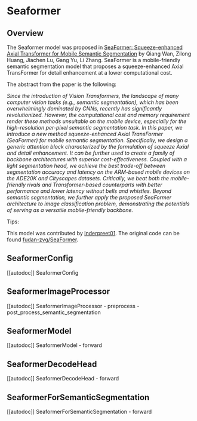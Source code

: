 <!--Copyright 2023 The HuggingFace Team. All rights reserved.

Licensed under the Apache License, Version 2.0 (the "License"); you may not use this file except in compliance with
the License. You may obtain a copy of the License at

http://www.apache.org/licenses/LICENSE-2.0

Unless required by applicable law or agreed to in writing, software distributed under the License is distributed on
an "AS IS" BASIS, WITHOUT WARRANTIES OR CONDITIONS OF ANY KIND, either express or implied. See the License for the
specific language governing permissions and limitations under the License.
-->

# Seaformer

## Overview

The Seaformer model was proposed in [SeaFormer: Squeeze-enhanced Axial Transformer for Mobile Semantic Segmentation](https://arxiv.org/abs/2301.13156) by Qiang Wan, Zilong Huang, Jiachen Lu, Gang Yu, Li Zhang.
SeaFormer is a mobile-friendly semantic segmentation model that proposes a squeeze-enhanced Axial TransFormer for detail enhancement at a lower computational cost.

The abstract from the paper is the following:

*Since the introduction of Vision Transformers, the landscape of many computer vision tasks (e.g., semantic segmentation), 
which has been overwhelmingly dominated by CNNs, recently has significantly revolutionized. 
However, the computational cost and memory requirement render these methods unsuitable on the mobile device, 
especially for the high-resolution per-pixel semantic segmentation task. 
In this paper, we introduce a new method squeeze-enhanced Axial TransFormer (SeaFormer) for mobile semantic segmentation. 
Specifically, we design a generic attention block characterized by the formulation of squeeze Axial and detail enhancement. 
It can be further used to create a family of backbone architectures with superior cost-effectiveness. 
Coupled with a light segmentation head, we achieve the best trade-off between segmentation accuracy and latency on the ARM-based mobile devices on the ADE20K and Cityscapes datasets. 
Critically, we beat both the mobile-friendly rivals and Transformer-based counterparts with better performance and lower latency without bells and whistles. 
Beyond semantic segmentation, we further apply the proposed SeaFormer architecture to image classification problem, demonstrating the potentials of serving as a versatile mobile-friendly backbone.*

Tips:

<INSERT TIPS ABOUT MODEL HERE>

This model was contributed by [Inderpreet01](https://huggingface.co/Inderpreet01).
The original code can be found [fudan-zvg/SeaFormer](https://github.com/fudan-zvg/SeaFormer/tree/f64a6b5a5bfc72d91fbeae9ac4f54cccd72e5fe4/seaformer-seg).


## SeaformerConfig

[[autodoc]] SeaformerConfig

## SeaformerImageProcessor

[[autodoc]] SeaformerImageProcessor
    - preprocess
    - post_process_semantic_segmentation

## SeaformerModel

[[autodoc]] SeaformerModel
    - forward

## SeaformerDecodeHead

[[autodoc]] SeaformerDecodeHead
    - forward

## SeaformerForSemanticSegmentation

[[autodoc]] SeaformerForSemanticSegmentation
    - forward

